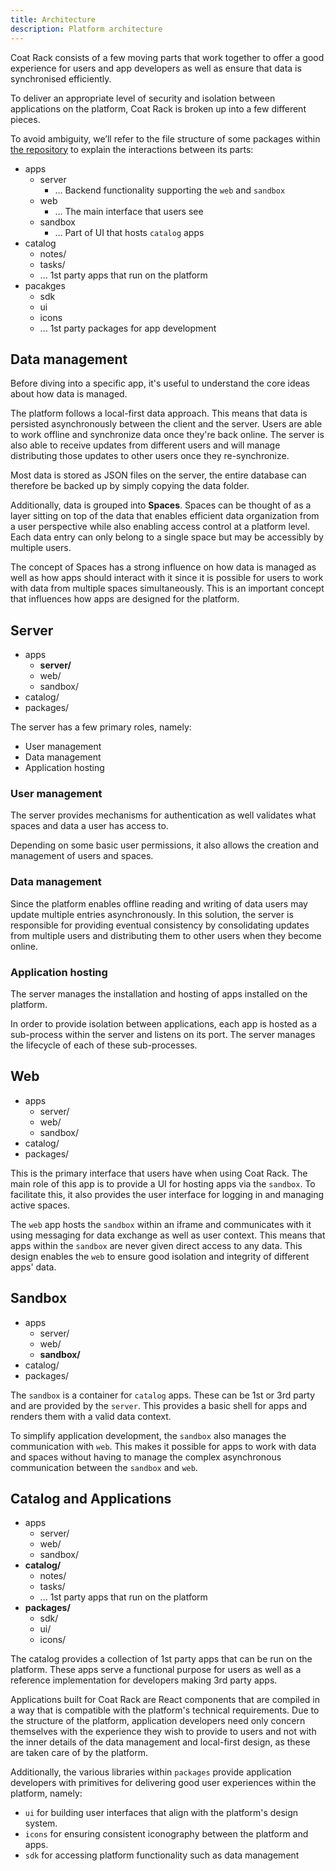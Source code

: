 ```yaml
---
title: Architecture
description: Platform architecture
---
```



Coat Rack consists of a few moving parts that work together to offer a good experience for users and app developers as well as ensure that data is synchronised efficiently.

To deliver an appropriate level of security and isolation between applications on the platform, Coat Rack is broken up into a few different pieces.

To avoid ambiguity, we’ll refer to the file structure of some packages within [the repository](https://github.com/coat-rack/app) to explain the interactions between its parts:

<FileTree>

- apps
  - server
    - ... Backend functionality supporting the `web` and `sandbox`
  - web
    - ... The main interface that users see
  - sandbox
    - ... Part of UI that hosts `catalog` apps
- catalog
  - notes/
  - tasks/
  - ... 1st party apps that run on the platform
- pacakges
  - sdk
  - ui
  - icons
  - ... 1st party packages for app development

</FileTree>

## Data management

Before diving into a specific app, it's useful to understand the core ideas about how data is managed.

The platform follows a local-first data approach. This means that data is persisted asynchronously between the client and the server. Users are able to work offline and synchronize data once they're back online. The server is also able to receive updates from different users and will manage distributing those updates to other users once they re-synchronize.

Most data is stored as JSON files on the server, the entire database can therefore be backed up by simply copying the data folder.

Additionally, data is grouped into **Spaces**. Spaces can be thought of as a layer sitting on top of the data that enables efficient data organization from a user perspective while also enabling access control at a platform level. Each data entry can only belong to a single space but may be accessibly by multiple users.

The concept of Spaces has a strong influence on how data is managed as well as how apps should interact with it since it is possible for users to work with data from multiple spaces simultaneously. This is an important concept that influences how apps are designed for the platform.

## Server

<FileTree>

- apps
  - **server/**
  - web/
  - sandbox/
- catalog/
- packages/

</FileTree>

The server has a few primary roles, namely:

- User management
- Data management
- Application hosting

### User management

The server provides mechanisms for authentication as well validates what spaces and data a user has access to.

Depending on some basic user permissions, it also allows the creation and management of users and spaces.

### Data management

Since the platform enables offline reading and writing of data users may update multiple entries asynchronously. In this solution, the server is responsible for providing eventual consistency by consolidating updates from multiple users and distributing them to other users when they become online.

### Application hosting

The server manages the installation and hosting of apps installed on the platform.

In order to provide isolation between applications, each app is hosted as a sub-process within the server and listens on its port. The server manages the lifecycle of each of these sub-processes.

## Web

<FileTree>

- apps
  - server/
  - web/
  - sandbox/
- catalog/
- packages/

</FileTree>

This is the primary interface that users have when using Coat Rack. The main role of this app is to provide a UI for hosting apps via the `sandbox`. To facilitate this, it also provides the user interface for logging in and managing active spaces.

The `web` app hosts the `sandbox` within an iframe and communicates with it using messaging for data exchange as well as user context. This means that apps within the `sandbox` are never given direct access to any data. This design enables the `web` to ensure good isolation and integrity of different apps' data.

## Sandbox

<FileTree>

- apps
  - server/
  - web/
  - **sandbox/**
- catalog/
- packages/

</FileTree>

The `sandbox` is a container for `catalog` apps. These can be 1st or 3rd party and are provided by the `server`. This provides a basic shell for apps and renders them with a valid data context.

To simplify application development, the `sandbox` also manages the communication with `web`. This makes it possible for apps to work with data and spaces without having to manage the complex asynchronous communication between the `sandbox` and `web`.

## Catalog and Applications

<FileTree>

- apps
  - server/
  - web/
  - sandbox/
- **catalog/**
  - notes/
  - tasks/
  - ... 1st party apps that run on the platform
- **packages/**
  - sdk/
  - ui/
  - icons/

</FileTree>

The catalog provides a collection of 1st party apps that can be run on the platform. These apps serve a functional purpose for users as well as a reference implementation for developers making 3rd party apps.

Applications built for Coat Rack are React components that are compiled in a way that is compatible with the platform's technical requirements. Due to the structure of the platform, application developers need only concern themselves with the experience they wish to provide to users and not with the inner details of the data management and local-first design, as these are taken care of by the platform.

Additionally, the various libraries within `packages` provide application developers with primitives for delivering good user experiences within the platform, namely:

- `ui` for building user interfaces that align with the platform's design system.
- `icons` for ensuring consistent iconography between the platform and apps.
- `sdk` for accessing platform functionality such as data management
